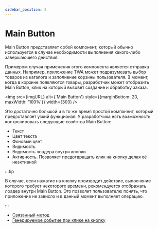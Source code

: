 ```yaml
---
sidebar_position: 2
---
```


# Main Button

Main Button представляет собой компонент, который обычно используется в случае
необходимости выполнения какого-либо завершающего действия.

Примером случая применения этого компонента является отправка данных.
Например, приложение TWA может подразумевать выбор товаров из каталога и
заполнение корзины пользователя. В момент, когда в корзине появляются товары,
разработчик может отобразить Main Button, клик на который вызовет создание и
обработку заказа.


<img
  src={imgURL}
  alt={'Main Button'}
  style={{marginBottom: 20, maxWidth: '100%'}}
  width={300}
/>

Это достаточно большой и в то же время простой компонент, который предоставляет
узкий функционал. У разработчика есть возможность контролировать следующие
свойства Main Button:

- Текст
- Цвет текста
- Фоновый цвет
- Видимость
- Видимость лоадера внутри кнопки
- Активность. Позволяет предотвращать клик на кнопку делая её неактивной

:::tip

В случае, если нажатие на кнопку производит действие, выполнение которого
требует некоторого времени, рекомендуется отображать лоадер внутри Main Button.
Это позволит пользователю понять, что приложение не зависло и в данный момент
выполняет операцию.

:::

- [Связанный метод](../apps-communication/methods.mdx#web_app_setup_main_button)
- [Генерируемое событие при клике на кнопку](../apps-communication/events.mdx#main_button_pressed)